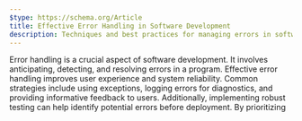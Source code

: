 ```yaml
---
$type: https://schema.org/Article
title: Effective Error Handling in Software Development
description: Techniques and best practices for managing errors in software applications.
---
```


Error handling is a crucial aspect of software development. It involves anticipating, detecting, and resolving errors in a program. Effective error handling improves user experience and system reliability. Common strategies include using exceptions, logging errors for diagnostics, and providing informative feedback to users. Additionally, implementing robust testing can help identify potential errors before deployment. By prioritizing